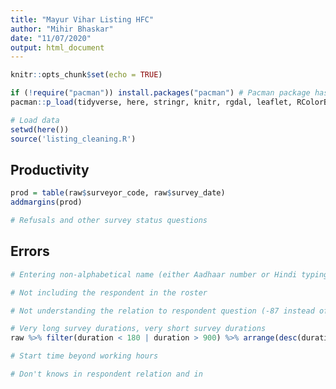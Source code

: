 ```yaml
---
title: "Mayur Vihar Listing HFC"
author: "Mihir Bhaskar"
date: "11/07/2020"
output: html_document
---
```


```r
knitr::opts_chunk$set(echo = TRUE)

if (!require("pacman")) install.packages("pacman") # Pacman package has easy load functions (e.g. installs package and then loads if not available)
pacman::p_load(tidyverse, here, stringr, knitr, rgdal, leaflet, RColorBrewer)

# Load data
setwd(here())
source('listing_cleaning.R')

```


## Productivity

```r

prod = table(raw$surveyor_code, raw$survey_date)
addmargins(prod)

# Refusals and other survey status questions

```

## Errors

```r

# Entering non-alphabetical name (either Aadhaar number or Hindi typing)

# Not including the respondent in the roster

# Not understanding the relation to respondent question (-87 instead of swayam)

# Very long survey durations, very short survey durations
raw %>% filter(duration < 180 | duration > 900) %>% arrange(desc(duration)) %>% View()

# Start time beyond working hours 

# Don't knows in respondent relation and in 


```

